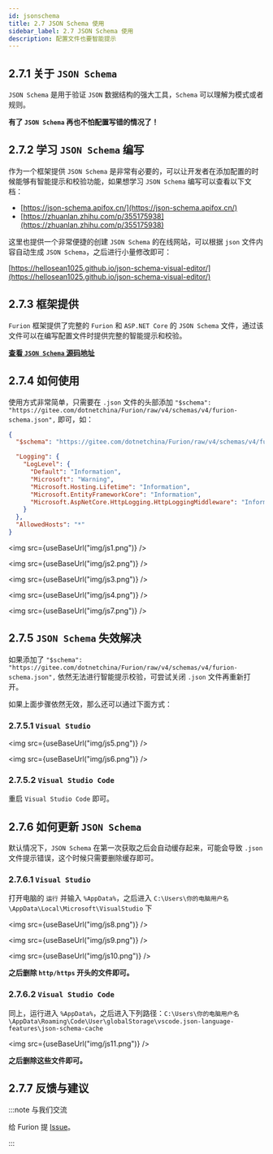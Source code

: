 ```yaml
---
id: jsonschema
title: 2.7 JSON Schema 使用
sidebar_label: 2.7 JSON Schema 使用
description: 配置文件也要智能提示
---
```



## 2.7.1 关于 `JSON Schema`

`JSON Schema` 是用于验证 `JSON` 数据结构的强大工具，`Schema` 可以理解为模式或者规则。

**有了 `JSON Schema` 再也不怕配置写错的情况了！**

## 2.7.2 学习 `JSON Schema` 编写

作为一个框架提供 `JSON Schema` 是非常有必要的，可以让开发者在添加配置的时候能够有智能提示和校验功能，如果想学习 `JSON Schema` 编写可以查看以下文档：

- [https://json-schema.apifox.cn/](https://json-schema.apifox.cn/)
- [https://zhuanlan.zhihu.com/p/355175938](https://zhuanlan.zhihu.com/p/355175938)

这里也提供一个非常便捷的创建 `JSON Schema` 的在线网站，可以根据 `json` 文件内容自动生成 `JSON Schema`，之后进行小量修改即可：

[https://hellosean1025.github.io/json-schema-visual-editor/](https://hellosean1025.github.io/json-schema-visual-editor/)

## 2.7.3 框架提供

`Furion` 框架提供了完整的 `Furion` 和 `ASP.NET Core` 的 `JSON Schema` 文件，通过该文件可以在编写配置文件时提供完整的智能提示和校验。

**[查看 `JSON Schema` 源码地址](https://gitee.com/dotnetchina/Furion/raw/v4/schemas/v4/furion-schema.json)**

## 2.7.4 如何使用

使用方式非常简单，只需要在 `.json` 文件的头部添加 `"$schema": "https://gitee.com/dotnetchina/Furion/raw/v4/schemas/v4/furion-schema.json",` 即可，如：

```json showLineNumbers {2}
{
  "$schema": "https://gitee.com/dotnetchina/Furion/raw/v4/schemas/v4/furion-schema.json",

  "Logging": {
    "LogLevel": {
      "Default": "Information",
      "Microsoft": "Warning",
      "Microsoft.Hosting.Lifetime": "Information",
      "Microsoft.EntityFrameworkCore": "Information",
      "Microsoft.AspNetCore.HttpLogging.HttpLoggingMiddleware": "Information"
    }
  },
  "AllowedHosts": "*"
}
```

<img src={useBaseUrl("img/js1.png")} />

<img src={useBaseUrl("img/js2.png")} />

<img src={useBaseUrl("img/js3.png")} />

<img src={useBaseUrl("img/js4.png")} />

<img src={useBaseUrl("img/js7.png")} />

## 2.7.5 `JSON Schema` 失效解决

如果添加了 `"$schema": "https://gitee.com/dotnetchina/Furion/raw/v4/schemas/v4/furion-schema.json",` 依然无法进行智能提示校验，可尝试关闭 `.json` 文件再重新打开。

如果上面步骤依然无效，那么还可以通过下面方式：

### 2.7.5.1 `Visual Studio`

<img src={useBaseUrl("img/js5.png")} />

<img src={useBaseUrl("img/js6.png")} />

### 2.7.5.2 `Visual Studio Code`

重启 `Visual Studio Code` 即可。

## 2.7.6 如何更新 `JSON Schema`

默认情况下，`JSON Schema` 在第一次获取之后会自动缓存起来，可能会导致 `.json` 文件提示错误，这个时候只需要删除缓存即可。

### 2.7.6.1 `Visual Studio`

打开电脑的 `运行` 并输入 `%AppData%`，之后进入 `C:\Users\你的电脑用户名\AppData\Local\Microsoft\VisualStudio` 下

<img src={useBaseUrl("img/js8.png")} />

<img src={useBaseUrl("img/js9.png")} />

<img src={useBaseUrl("img/js10.png")} />

**之后删除 `http/https` 开头的文件即可。**

### 2.7.6.2 `Visual Studio Code`

同上，运行进入 `%AppData%`，之后进入下列路径：`C:\Users\你的电脑用户名\AppData\Roaming\Code\User\globalStorage\vscode.json-language-features\json-schema-cache`

<img src={useBaseUrl("img/js11.png")} />

**之后删除这些文件即可。**

## 2.7.7 反馈与建议

:::note 与我们交流

给 Furion 提 [Issue](https://gitee.com/dotnetchina/Furion/issues/new?issue)。

:::
